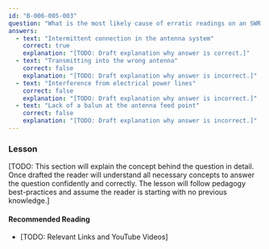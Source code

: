 ```yaml
---
id: "B-006-005-003"
question: "What is the most likely cause of erratic readings on an SWR meter?"
answers:
  - text: "Intermittent connection in the antenna system"
    correct: true
    explanation: "[TODO: Draft explanation why answer is correct.]"
  - text: "Transmitting into the wrong antenna"
    correct: false
    explanation: "[TODO: Draft explanation why answer is incorrect.]"
  - text: "Interference from electrical power lines"
    correct: false
    explanation: "[TODO: Draft explanation why answer is incorrect.]"
  - text: "Lack of a balun at the antenna feed point"
    correct: false
    explanation: "[TODO: Draft explanation why answer is incorrect.]"
---
```


### Lesson

[TODO: This section will explain the concept behind the question in detail. Once drafted the reader will understand all necessary concepts to answer the question confidently and correctly. The lesson will follow pedagogy best-practices and assume the reader is starting with no previous knowledge.]

#### Recommended Reading

- [TODO: Relevant Links and YouTube Videos]
